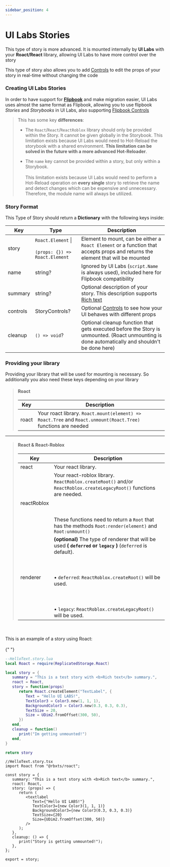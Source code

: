 ---
sidebar_position: 4
---

# UI Labs Stories

This type of story is more advanced. It is mounted internally by **UI Labs** with your **Roact/React** library, allowing UI Labs to have more control over the story

This type of story also allows you to add [Controls](../Controls/index.md) to edit the props of your story in real-time without changing the code

### Creating UI Labs Stories

In order to have support for **[Flipbook](https://flipbook-labs.github.io/flipbook/)** and make migration easier, UI Labs uses almost the same format as Flipbook, allowing you to use flipbook _Stories_ and _Storybooks_ in UI Labs, also supporting [Flipbook Controls](https://flipbook-labs.github.io/flipbook/docs/writing-stories#controls)

> This has some key **differences**:
>
> -  The `Roact`/`React`/`ReactRoblox` library should only be provided within the Story.
>    It cannot be given globally in the Storybook.
>    This limitation exists because UI Labs would need to Hot-Reload the storybook with a shared environment. **This limitation can be solved in the future with a more advanced Hot-Reloader**.
>
> -  The `name` key cannot be provided within a story, but only within a Storybook. <br></br>
>    This limitation exists because UI Labs would need to perform a Hot-Reload operation on **every single** story to retrieve the name and detect changes which can be expensive and unnecessary.
>    Therefore, the module name will always be utilized.

### Story Format

This Type of Story should return a **Dictionary** with the following keys inside:

| Key      | Type                                                       | Description                                                                                                                                     |
| -------- | ---------------------------------------------------------- | ----------------------------------------------------------------------------------------------------------------------------------------------- |
| story    | `Roact.Element` \| <br></br>`(props: {}) => Roact.Element` | Element to mount, can be either a `Roact Element` or a function that accepts props and returns the element that will be mounted                 |
| name     | string?                                                    | Ignored by UI Labs (`script.Name` is always used), included here for Flipbook compatibility                                                     |
| summary  | string?                                                    | Optional description of your story. This description supports [Rich text](https://create.roblox.com/docs/ui/rich-text)                          |
| controls | StoryControls?                                             | Optional [Controls](../Controls/index.md) to see how your UI behaves with different props                                                       |
| cleanup  | `() => void`?                                              | Optional cleanup function that gets executed before the Story is unmounted. (Roact unmounting is done automatically and shouldn't be done here) |

### Providing your library

Providing your library that will be used for mounting is necessary. So additionally you also need these keys depending on your library

> #### Roact
>
> | Key   | Description                                                                                                   |
> | ----- | ------------------------------------------------------------------------------------------------------------- |
> | roact | Your roact library. `Roact.mount(element) => Roact.Tree` and `Roact.unmount(Roact.Tree)` functions are needed |

---

> #### React & React-Roblox
>
> | Key         | Description                                                                                                                                                                                                                                                           |
> | ----------- | --------------------------------------------------------------------------------------------------------------------------------------------------------------------------------------------------------------------------------------------------------------------- |
> | react       | Your react library.                                                                                                                                                                                                                                                   |
> | reactRoblox | Your react-roblox library. `ReactRoblox.createRoot()` and/or `ReactRoblox.createLegacyRoot()` functions are needed.<br></br><br></br> These functions need to return a `Root` that has the methods `Root:render(element)` and `Root:unmount()`                        |
> | renderer    | **(optional)** The type of renderer that will be used **( `deferred` or `legacy` )** (`deferred` is default). <br></br><br></br> • `deferred`: `ReactRoblox.createRoot()` will be used. <br></br><br></br> • `legacy`: `ReactRoblox.createLegacyRoot()` will be used. |

<br></br>This is an example of a story using Roact: <br></br>{" "}


<Tabs>
   <TabItem value="lua" label="Luau">

```lua
--HelloText.story.lua
local Roact = require(ReplicatedStorage.Roact)

local story = {
   summary = "This is a test story with <b>Rich text</b> summary.",
   roact = Roact,
   story = function(props)
      return Roact.createElement("TextLabel", {
         Text = "Hello UI LABS!",
         TextColor3 = Color3.new(1, 1, 1),
         BackgroundColor3 = Color3.new(0.3, 0.3, 0.3),
         TextSize = 20,
         Size = UDim2.fromOffset(300, 50),
      })
   end,
   cleanup = function()
      print("Im getting unmounted!")
   end,
}

return story
```

   </TabItem>
   <TabItem value="ts" label="Roblox-TS">

```tsx
//HelloText.story.tsx
import Roact from "@rbxts/roact";

const story = {
   summary: "This is a test story with <b>Rich text</b> summary.",
   roact: Roact,
   story: (props) => {
      return (
         <textlabel
            Text={"Hello UI LABS!"}
            TextColor3={new Color3(1, 1, 1)}
            BackgroundColor3={new Color3(0.3, 0.3, 0.3)}
            TextSize={20}
            Size={UDim2.fromOffset(300, 50)}
         />
      );
   },
   cleanup: () => {
      print("Story is getting unmounted!");
   },
};

export = story;
```

   </TabItem>
</Tabs>
